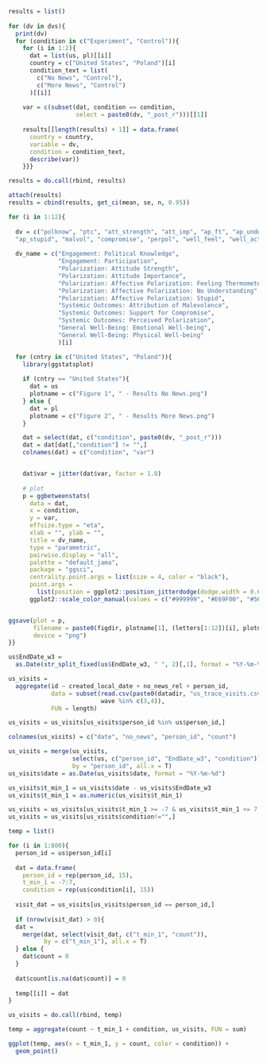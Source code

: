 


```r
results = list()
  
for (dv in dvs){
  print(dv)
  for (condition in c("Experiment", "Control")){
    for (i in 1:2){
      dat = list(us, pl)[[i]]
      country = c("United States", "Poland")[i]
      condition_text = list(
        c("No News", "Control"), 
        c("More News", "Control")
      )[[i]]
    
    var = c(subset(dat, condition == condition, 
                   select = paste0(dv, "_post_r")))[[1]] 
      
    results[[length(results) + 1]] = data.frame(
      country = country,
      variable = dv, 
      condition = condition_text, 
      describe(var))
    }}}

results = do.call(rbind, results)

attach(results)
results = cbind(results, get_ci(mean, se, n, 0.95))
```



```r
for (i in 1:12){
  
  dv = c("polknow", "ptc", "att_strength", "att_imp", "ap_ft", "ap_under", 
  "ap_stupid", "malvol", "compromise", "perpol", "well_feel", "well_act")[i]
  
  dv_name = c("Engagement: Political Knowledge", 
              "Engagement: Participation", 
              "Polarization: Attitude Strength", 
              "Polarization: Attitude Importance",
              "Polarization: Affective Polarization: Feeling Thermometer", 
              "Polarization: Affective Polarization: No Understanding", 
              "Polarization: Affective Polarization: Stupid", 
              "Systemic Outcomes: Attribution of Malevolence",
              "Systemic Outcomes: Support for Compromise",
              "Systemic Outcomes: Perceived Polarization", 
              "General Well-Being: Emotional Well-being", 
              "General Well-Being: Physical Well-being"
              )[i]

  for (cntry in c("United States", "Poland")){
    library(ggstatsplot)
    
    if (cntry == "United States"){
      dat = us
      plotname = c("Figure 1", " - Results No News.png")
    } else {
      dat = pl
      plotname = c("Figure 2", " - Results More News.png")
    }

    dat = select(dat, c("condition", paste0(dv, "_post_r")))
    dat = dat[dat[,"condition"] != "",]
    colnames(dat) = c("condition", "var")


    dat$var = jitter(dat$var, factor = 1.8)
  
    # plot
    p = ggbetweenstats(
      data = dat,
      x = condition,
      y = var,
      effsize.type = "eta", 
      xlab = "", ylab = "",
      title = dv_name, 
      type = "parametric",
      pairwise.display = "all",
      palette = "default_jama",
      package = "ggsci", 
      centrality.point.args = list(size = 4, color = "black"), 
      point.args = 
        list(position = ggplot2::position_jitterdodge(dodge.width = 0.6))) + 
      ggplot2::scale_color_manual(values = c("#999999", "#E69F00", "#56B4E9")) 


ggsave(plot = p, 
       filename = paste0(figdir, plotname[1], (letters[1:12])[i], plotname[2]), 
       device = "png")
}}
```

```r
us$EndDate_w3 = 
  as.Date(str_split_fixed(us$EndDate_w3, " ", 2)[,1], format = "%Y-%m-%d")

us_visits = 
  aggregate(id ~ created_local_date + no_news_rel + person_id, 
            data = subset(read.csv(paste0(datadir, "us_trace_visits.csv")),
                          wave %in% c(3,4)), 
            FUN = length)

us_visits = us_visits[us_visits$person_id %in% us$person_id,]

colnames(us_visits) = c("date", "no_news", "person_id", "count")

us_visits = merge(us_visits, 
                  select(us, c("person_id", "EndDate_w3", "condition")), 
                  by = "person_id", all.x = T)
us_visits$date = as.Date(us_visits$date, format = "%Y-%m-%d")

us_visits$t_min_1 = us_visits$date - us_visits$EndDate_w3
us_visits$t_min_1 = as.numeric(us_visits$t_min_1)

us_visits = us_visits[us_visits$t_min_1 >= -7 & us_visits$t_min_1 <= 7,]
us_visits = us_visits[us_visits$condition!="",]

temp = list() 

for (i in 1:800){
  person_id = us$person_id[i]
  
  dat = data.frame(
    person_id = rep(person_id, 15), 
    t_min_1 = -7:7, 
    condition = rep(us$condition[i], 15))
  
  visit_dat = us_visits[us_visits$person_id == person_id,]
  
  if (nrow(visit_dat) > 0){
  dat = 
    merge(dat, select(visit_dat, c("t_min_1", "count")), 
          by = c("t_min_1"), all.x = T)
  } else {
    dat$count = 0
  }
  
  dat$count[is.na(dat$count)] = 0
  
  temp[[i]] = dat 
}

us_visits = do.call(rbind, temp)

temp = aggregate(count ~ t_min_1 + condition, us_visits, FUN = sum)

ggplot(temp, aes(x = t_min_1, y = count, color = condition)) + 
  geom_point()
```

